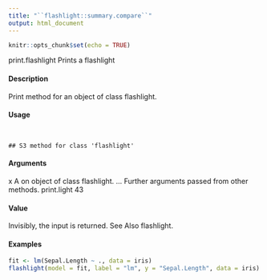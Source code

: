 ```yaml
---
title: "``flashlight::summary.compare``"
output: html_document
---
```


```r
knitr::opts_chunk$set(echo = TRUE)
```

print.flashlight Prints a flashlight

#### Description

Print method for an object of class flashlight.

#### Usage
<pre><code>

## S3 method for class 'flashlight'
</code></pre>

#### Arguments
x A on object of class flashlight.
... Further arguments passed from other methods.
print.light 43

#### Value

Invisibly, the input is returned.
See Also
flashlight.

#### Examples
```r

fit <- lm(Sepal.Length ~ ., data = iris)
flashlight(model = fit, label = "lm", y = "Sepal.Length", data = iris)
```
